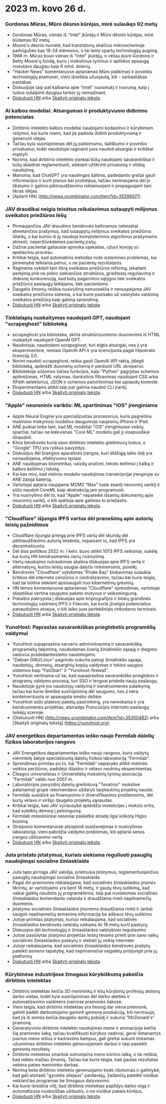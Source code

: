 

<CallToAction />

<Steps>

# 2023 m. kovo 26 d.

### Gordonas Mūras, Mūro dėsnio kūrėjas, mirė sulaukęs 92 metų

- Gordonas Mūras, vienas iš "Intel" įkūrėjų ir Mūro dėsnio kūrėjas, mirė būdamas 92 metų.
- Moore'o dėsnis numatė, kad tranzistorių skaičius mikroschemoje padvigubės kas 18-24 mėnesius, o tai lems spartų technologijų augimą.
- 1968 m. Mūras buvo vienas iš "Intel" įkūrėjų, o vėliau įkūrė Gordono ir Betty Moore'ų fondą, kuris į mokslinius tyrimus ir aplinkos apsaugą investavo daugiau kaip 6 mlrd. dolerių.
- "Hacker News" komentaruose aptariamas Mūro palikimas ir poveikis technologijų pramonei, vieni išreiškia užuojautą, kiti - sarkastiškas pastabas
- Diskusijoje taip pat kalbama apie "Intel" nuosmukį ir tvarumą, kaip į lustus sutalpinti daugiau tankio jų nemažinant.
- [Diskutuoti HN](http://news.ycombinator.com/item?id=35297420) arba [Skaityti originalų tekstą](https://www.moore.org/article-detail?newsUrlName=in-memoriam-gordon-moore-1929-2023).

### AI kalbos modeliai: Atsargumas ir produktyvumo didinimo potencialas

- Dirbtinio intelekto kalbos modeliai naudojami kodavimui ir kūrybiniam rašymui, kai kurie mano, kad jie padeda didinti produktyvumą ir generuoti idėjas.
- Tačiau kyla susirūpinimas dėl jų patikimumo, šališkumo ir poveikio privatumui, todėl naudotojai raginami juos naudoti atsargiai ir kritiškai mąstyti.
- Norima, kad dirbtinio intelekto įrankiai būtų naudojami savarankiškai ir būtų skaidriai reglamentuoti, siekiant užtikrinti privatumą ir etišką naudojimą.
- Manoma, kad ChatGPT yra naudingas šaltinis, padedantis greitai gauti informacijos ir kurti planus bei prototipus, tačiau nerimaujama dėl jo tikslumo ir galimo piktnaudžiavimo reklamuojant ir propaguojant tam tikras idėjas.
- [Aptarti HN] (http://news.ycombinator.com/item?id=35299071).

### JAV draudikai neigia teisėtus reikalavimus sutaupyti milijonus sveikatos priežiūros lėšų

- Pirmaujančios JAV draudimo bendrovės kaltinamos neteisėtai atmetančios prašymus, kad sutaupytų milijonus sveikatos priežiūros išlaidų, o kai kurios iš jų naudoja kompiuterinius algoritmus prašymams atmesti, neperžiūrėdamos pacientų įrašų.
- Dažnai pacientai galiausiai apmoka sąskaitas, užuot kovoję su apeliaciniu procesu.
- Kritikai teigia, kad automatinis metodas rodo sistemines problemas, kai pirmenybė teikiama pelnui, o ne pacientų rezultatams.
- Raginama vykdyti tam tikrą sveikatos priežiūros reformą, įskaitant perėjimą prie ne pelno siekiančios struktūros, griežtesnį reguliavimą ir didesnę konkurenciją, kad būtų pagerintos sąlygos tiek sveikatos priežiūros paslaugų teikėjams, tiek pacientams.
- Daugelis žmonių reiškia nusivylimą nenuoseklia ir nenuspėjama JAV sveikatos priežiūros sistema, o kai kurie pasisako už valstybės valdomą sveikatos priežiūrą kaip galimą sprendimą.
- [Diskutuoti HN](http://news.ycombinator.com/item?id=35304017) arba [Skaityti originalų tekstą](https://www.propublica.org/article/cigna-pxdx-medical-health-insurance-rejection-claims).

### Tinklalapių nuskaitymas naudojant GPT, naudojant "scrapeghost" biblioteką

- scrapeghost yra biblioteka, skirta struktūrizuotiems duomenims iš HTML nuskaityti naudojant OpenAI GPT.
- Naudotojai, naudodami scrapeghost, turi elgtis atsargiai, nes ji yra eksperimentinė, remiasi OpenAI API ir yra licencijuota pagal Hipokrato licenciją 3.0.
- Norint naudoti scrapeghost, reikia gauti OpenAI API raktą, įdiegti biblioteką, apibrėžti duomenų schemą ir perduoti URL skreperiui.
- Bibliotekoje siūlomos tokios funkcijos, kaip "Python" pagrįstas schemos apibrėžimas, HTML valymas, išankstinis filtravimas naudojant CSS arba XPath selektorius, JSON ir schemos patvirtinimas bei sąnaudų kontrolė.
- Eksperimentams atlikti taip pat galima naudoti CLI įrankį.
- [Diskutuoti HN](http://news.ycombinator.com/item?id=35305655) arba [Skaityti originalų tekstą](https://jamesturk.github.io/scrapeghost/).

### "Apple" neuroninis variklis: ML spartinimas "iOS" įrenginiams

- Apple Neural Engine yra specializuotas procesorius, kuris pagreitina mašininio mokymosi modelius daugumoje naujesnių iPhone ir iPad.
- ANE puikiai tinka tam, kad ML modeliai "iOS" įrenginiuose veiktų sparčiai, tačiau ne kiekvienas "Core ML" modelis gali jį visapusiškai išnaudoti.
- Kitos bendrovės kuria savo dirbtinio intelekto greitintuvų lustus, o "Google" TPU yra ryškus pavyzdys.
- Diskusijos dėl brangios aparatinės įrangos, kuri didžiąją laiko dalį yra nenaudojama, efektyvumo tęsiasi.
- ANE naudojamas biometrikai, vaizdų analizei, teksto keitimui į kalbą ir kalbos keitimui į tekstą.
- Kai kas mini, kad vietinio modelio naudojimas transkripcijai įrenginyje su ANE žaloja bateriją.
- Vartotojai aptaria naujajame M1/M2 "Max" luste esantį neuroninį variklį ir siūlo naudoti CoreML kaip abstrakciją jam programuoti.
- Yra nusivylimo dėl to, kad "Apple" nepateikė išsamių dokumentų apie neuroninį variklį, o kiti spėlioja apie galimas to priežastis.
- [Diskutuoti HN](http://news.ycombinator.com/item?id=35301447) arba [Skaityti originalų tekstą](https://github.com/hollance/neural-engine).

### "Cloudflare" išjungia IPFS vartus dėl pranešimų apie autorių teisių pažeidimus

- Cloudflare išjungia prieigą prie IPFS vartų dėl skundų dėl piktnaudžiavimo autorių teisėmis, nepaisant to, kad IPFS yra decentralizuota.
- Dėl šios politikos 2022 m. I ketv. buvo atlikti 1073 IPFS veiksmai, sukėlę kai kurių HN bendruomenės narių nusivylimą.
- Vartų naudojimo nutraukimas skatina diskusijas apie IPFS vertę ir alternatyvų, kurios leistų saugiai dalytis rinkmenomis, poreikį.
- Bendrovės "Cloudflare" vykdomas "Pirate Bay" blokavimas sulaukia kritikos dėl interneto cenzūros ir centralizavimo, tačiau kai kurie teigia, kad tai būtina siekiant apsisaugoti nuo kibernetinių grėsmių.
- HN temos komentaruose aptariamas "Cloudflare" sprendimas, vartotojai skeptiškai vertina saugumo paketo motyvus ir veiksmingumą.
- Pokalbis pakrypsta į diskusijas apie kriptografijos ir blokų grandinės technologijų vaidmenį IPFS ir Filecoin, kai kurie įžvelgia potencialius panaudojimo atvejus, o kiti laiko juos pertekliniais rinkodaros terminais.
- [Diskutuoti HN](http://news.ycombinator.com/item?id=35300200) arba [Skaityti originalų tekstą](https://torrentfreak.com/cloudflare-disables-access-to-pirated-content-on-its-ipfs-gateway-230324/).

### YunoHost: Paprastas savarankiškas prieglobstis programėlių valdymui

- YunoHost supaprastina serverio administravimą ir savarankišką programėlių talpinimą, naudodamas švarią žiniatinklio sąsają ir diegimo vadovus pradedantiesiems naudotojams.
- "Debian GNU/Linux" pagrindu sukurta patogi žiniatinklio sąsaja, naudotojų, domenų, atsarginių kopijų valdymas ir tokios saugios sistemos kaip "Fail2ban" ir "Yunohost-firewall".
- YunoHost vertinama už tai, kad supaprastina savarankiško prieglobos ir programų valdymo procesą, turi SSO ir lengvai prideda naujų paslaugų.
- Naudotojai gyrė jos naudotojų valdymą ir bendruomenės palaikymą, tačiau kai kurie išreiškė susirūpinimą dėl saugumo, nes ji nėra konteinerizuota ar apsaugota smėlio dėžėje.
- YunoHost siūlo platesnį paketų pasirinkimą, yra nemokama ir yra bendruomenės projektas, atsiradęs Prancūzijos interneto paslaugų teikėjų scenoje.
- [Diskutuoti HN] (http://news.ycombinator.com/item?id=35300482) arba [Skaityti originalų tekstą] (https://yunohost.org).

### JAV energetikos departamentas ieško naujo Fermilab dalelių fizikos laboratorijos rangovo

- JAV Energetikos departamentas ieško naujo rangovo, kuris valdytų vienintelę šalyje specializuotą dalelių fizikos laboratoriją "Fermilab".
- Sprendimas priimtas po to, kai "Fermilab" nepavyko atlikti metinės veiklos peržiūros, padidėjo išlaidos ir vėlavo neutrinų eksperimentas.
- Čikagos universitetas ir Universitetų mokslinių tyrimų asociacija "Fermilab" valdo nuo 2007 m.
- Laboratorijos pavyzdinį dalelių greitintuvą "Tevatron" mokslinė patariamoji grupė rekomendavo uždaryti tarptautinių projektų naudai.
- Fermilab susidūrė su finansavimo ir diversifikavimo problemomis, dėl kurių vėlavo ir viršijo daugelio projektų sąnaudas.
- Kritikai teigia, kad JAV vyriausybė apleidžia investicijas į mokslo sritis, kad sutelktų dėmesį į pelningumą.
- Fermilab mokslininkai neseniai paskelbė atradę ilgai ieškotą Higso bozoną.
- Straipsnio komentaruose atsispindi susižavėjimas ir nusivylimas laboratorija, vieni pabrėžia valdymo problemas, kiti aptaria senos įrangos utilizavimo vertę.
- [Diskutuoti HN](http://news.ycombinator.com/item?id=35303391) arba [Skaityti originalų tekstą](https://www.science.org/content/article/major-shake-coming-fermilab-troubled-u-s-particle-physics-center).

### Juta pristato įstatymus, kuriais siekiama reguliuoti paauglių naudojimąsi socialine žiniasklaida

- Juta tapo pirmąja JAV valstija, priėmusia įstatymus, reglamentuojančius paauglių naudojimąsi socialine žiniasklaida
- Pagal dvi priemones reikalaujama, kad socialinės žiniasklaidos įmonės tikrintų, ar vartotojams yra bent 18 metų, ir gautų tėvų sutikimą, kad vaikai galėtų naudotis jų programėlėmis, taip pat nustatomas socialinės žiniasklaidos komendanto valanda ir draudžiama rinkti nepilnamečių duomenis.
- Įstatymu socialinės žiniasklaidos įmonėms draudžiama rinkti ir (arba) saugoti nepilnamečių asmeninę informaciją be aiškaus tėvų sutikimo
- Jutoje priimtas įstatymas, kuriuo reikalaujama, kad socialinės žiniasklaidos bendrovės neleistų vaikams iki 18 metų kurti paskyrų
- Diskusijos dėl technologijų ir žiniasklaidos valstybinio reguliavimo
- Jutoje pasiūlytas įstatymo projektas leistų tėvams prieiti prie savo vaikų socialinės žiniasklaidos paskyrų ir stebėti jų veiklą internete
- Jutoje reikalaujama, kad socialinės žiniasklaidos bendrovės prašytų pateikti asmens tapatybę, kad nepilnamečiai negalėtų prisijungti prie jų platformų
- [Diskutuoti HN](http://news.ycombinator.com/item?id=35307647) arba [Skaityti originalų tekstą](https://www.bbc.com/news/world-us-canada-65060733).

### Kūrybinėse industrijose žmogaus kūrybiškumą pakeičia dirbtinis intelektas

- Dirbtinis intelektas keičia 3D menininkų ir kitų kūrybinių profesijų atstovų darbo vietas, todėl kyla susirūpinimas dėl darbo ateities ir automatizavimo vaidmens įvairiose pramonės šakose.
- Vieni teigia, kad dirbtinis intelektas yra tiesiog dar viena priemonė, galinti padėti darbuotojams gaminti geresnę produkciją, kiti nerimauja, kad jis iš esmės keičia daugelio darbų pobūdį ir sukuria "McDonald's" pramonę.
- Generatyvinio dirbtinio intelekto naudojimas mene ir animacijoje keičia šią pramonės šaką, tačiau kvalifikuoti kūrybos vadovai, gerai išmanantys įvairius meno stilius ir kadravimo kampus, gali greitai sukurti tinkamas užuominas dirbtinio intelekto generuojamam darbui ir taip pasiekti geresnių rezultatų.
- Dirbtinis intelektas smarkiai sutrumpina meno kūrimo laiką, o tai reiškia, kad reikės mažiau žmonių. Tačiau kai kurie teigia, kad gautas rezultatas nebėra paties menininko darbas.
- Nerimą kelia dirbtinio intelekto generuojamo kodo ribotumas ir galimybė, kad gali atsirasti "gyvatės aliejaus" pardavėjų, žadančių pateikti visiškai veikiančias programas be žmogaus dalyvavimo.
- Kai kurie išreiškia viltį, kad dirbtinis intelektas papildys darbo eigą ir automatizuos nuobodžias užduotis, o ne visiškai pakeis kūrėjus.
- [Diskutuoti HN](http://news.ycombinator.com/item?id=35308498) arba [Skaityti originalų tekstą](https://reddit.com/r/blender/comments/121lhfq/i_lost_everything_that_made_me_love_my_job/).

</Steps>
